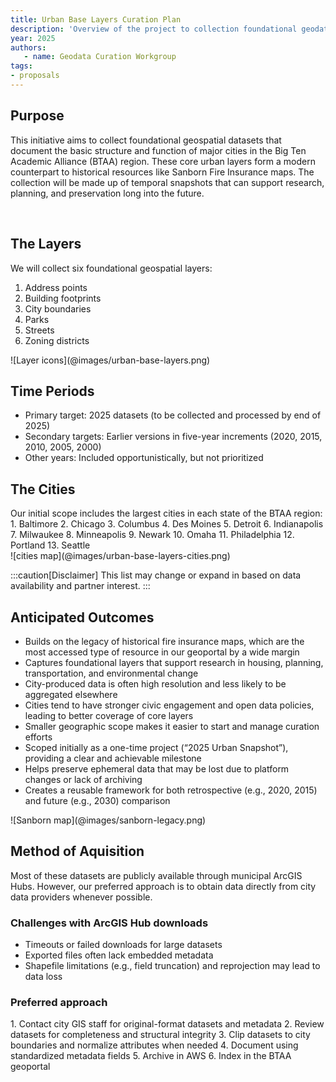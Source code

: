 ```yaml
---
title: Urban Base Layers Curation Plan 
description: 'Overview of the project to collection foundational geodata layers from major cities.'
year: 2025
authors:
   - name: Geodata Curation Workgroup
tags:
- proposals
---
```



## Purpose
This initiative aims to collect foundational geospatial datasets that document the basic structure and function of major cities in the Big Ten Academic Alliance (BTAA) region. These core urban layers form a modern counterpart to historical resources like Sanborn Fire Insurance maps. The collection will be made up of temporal snapshots that can support research, planning, and preservation long into the future.



<br/>

## The Layers

<TwoThirdsRLayout>

<div slot="left">
We will collect six foundational geospatial layers:

1. Address points  
2. Building footprints  
3. City boundaries  
4. Parks  
5. Streets  
6. Zoning districts  
</div>

<div slot="right">
![Layer icons](@images/urban-base-layers.png)
</div>
</TwoThirdsRLayout>

## Time Periods

* Primary target: 2025 datasets (to be collected and processed by end of 2025\)  
* Secondary targets: Earlier versions in five-year increments (2020, 2015, 2010, 2005, 2000\)  
* Other years: Included opportunistically, but not prioritized



## The Cities

<TwoThirdsRLayout>
<div slot="left">
Our initial scope includes the largest cities in each state of the BTAA region:
<div class="compact-list">
1. Baltimore  
2. Chicago  
3. Columbus  
4. Des Moines  
5. Detroit  
6. Indianapolis  
7. Milwaukee  
8. Minneapolis  
9. Newark  
10. Omaha  
11. Philadelphia  
12. Portland  
13. Seattle
</div>
</div>
<div slot="right">
![cities map](@images/urban-base-layers-cities.png)
</div>
</TwoThirdsRLayout>

:::caution[Disclaimer]
This list may change or expand in based on data availability and partner interest.
:::





## Anticipated Outcomes

* Builds on the legacy of historical fire insurance maps, which are the most accessed type of resource in our geoportal by a wide margin  
* Captures foundational layers that support research in housing, planning, transportation, and environmental change  
* City-produced data is often high resolution and less likely to be aggregated elsewhere  
* Cities tend to have stronger civic engagement and open data policies, leading to better coverage of core layers  
* Smaller geographic scope makes it easier to start and manage curation efforts  
* Scoped initially as a one-time project (“2025 Urban Snapshot”), providing a clear and achievable milestone  
* Helps preserve ephemeral data that may be lost due to platform changes or lack of archiving  
* Creates a reusable framework for both retrospective (e.g., 2020, 2015\) and future (e.g., 2030\) comparison

<CenterLayout>
![Sanborn map](@images/sanborn-legacy.png)

</CenterLayout>

## Method of Aquisition

Most of these datasets are publicly available through municipal ArcGIS Hubs. However, our preferred approach is to obtain data directly from city data providers whenever possible. 

### Challenges with ArcGIS Hub downloads

* Timeouts or failed downloads for large datasets  
* Exported files often lack embedded metadata  
* Shapefile limitations (e.g., field truncation) and reprojection may lead to data loss  
  
### Preferred approach

<Steps>
1. Contact city GIS staff for original-format datasets and metadata  
2. Review datasets for completeness and structural integrity  
3. Clip datasets to city boundaries and normalize attributes when needed  
4. Document using standardized metadata fields  
5. Archive in AWS  
6. Index in the BTAA geoportal
</Steps>